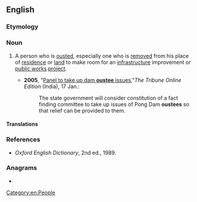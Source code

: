 ==English==

===Etymology===
{{suffix|oust|ee|lang=en}}

===Noun===
{{en-noun}}

# {{lb|en|chiefly|India}} A person who is [[oust]]ed, especially one who is [[remove]]d from his place of [[residence]] or [[land]] to make room for an [[infrastructure]] improvement or [[public works]] [[project]].
#* '''2005''', "[http://www.tribuneindia.com/2005/20050117/himachal.htm#1 Panel to take up dam '''oustee''' issues],"''The Tribune Online Edition'' (India), 17 Jan.:
#*: The state government will consider constitution of a fact finding committee to take up issues of Pong Dam '''oustees''' so that relief can be provided to them.

====Translations====
{{trans-top|person who is ousted}}
{{trans-mid}}
{{trans-bottom}}

===References===
* ''Oxford English Dictionary'', 2nd ed., 1989.

===Anagrams===
* {{anagrams|en|a=eeostu|outsee|see out}}

[[Category:en:People]]
